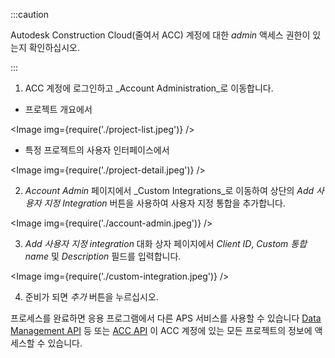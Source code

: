 


:::caution

Autodesk Construction Cloud(줄여서 ACC) 계정에 대한 _admin_ 액세스 권한이 있는지 확인하십시오.


:::



1. ACC 계정에 로그인하고 _Account Administration_로 이동합니다.
  - 프로젝트 개요에서

<Image img={require('./project-list.jpeg')} />

- 특정 프로젝트의 사용자 인터페이스에서

<Image img={require('./project-detail.jpeg')} />

2. _Account Admin_ 페이지에서 _Custom Integrations_로 이동하여 상단의 _Add 사용자 지정 Integration_ 버튼을 사용하여 사용자 지정 통합을 추가합니다.

<Image img={require('./account-admin.jpeg')} />

3. _Add 사용자 지정 integration_ 대화 상자 페이지에서 _Client ID_, _Custom 통합 name_ 및 _Description_ 필드를 입력합니다.

<Image img={require('./custom-integration.jpeg')} />

4. 준비가 되면 _추가_ 버튼을 누르십시오.

프로세스를 완료하면 응용 프로그램에서 다른 APS 서비스를 사용할 수 있습니다
[Data Management API](https://aps.autodesk.com/en/docs/data/v2/developers_guide/overview) 등
또는 [ACC API](https://aps.autodesk.com/en/docs/acc/v1/overview/introduction)
이 ACC 계정에 있는 모든 프로젝트의 정보에 액세스할 수 있습니다.